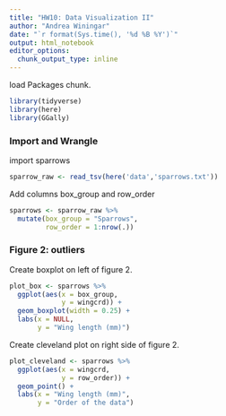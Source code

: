 ```yaml
---
title: "HW10: Data Visualization II"
author: "Andrea Winingar"
date: "`r format(Sys.time(), '%d %B %Y')`"
output: html_notebook
editor_options: 
  chunk_output_type: inline
---
```


load Packages chunk.

```r
library(tidyverse)
library(here)
library(GGally)
```

### Import and Wrangle

import sparrows

```r
sparrow_raw <- read_tsv(here('data','sparrows.txt'))
```

Add columns box_group and row_order

```r
sparrows <- sparrow_raw %>% 
  mutate(box_group = "Sparrows",
         row_order = 1:nrow(.))
```

### Figure 2: outliers

Create boxplot on left of figure 2.

```r
plot_box <- sparrows %>% 
  ggplot(aes(x = box_group, 
             y = wingcrd)) +
  geom_boxplot(width = 0.25) +
  labs(x = NULL,
       y = "Wing length (mm)")
```

Create cleveland plot on right side of figure 2.

```r
plot_cleveland <- sparrows %>% 
  ggplot(aes(x = wingcrd,
             y = row_order)) +
  geom_point() +
  labs(x = "Wing length (mm)",
       y = "Order of the data")
```

